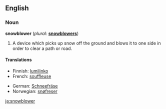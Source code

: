 ==English==

===Noun===
'''snowblower'''  (''plural:'' '''[[snowblowers]]''')
# A device which picks up snow off the ground and blows it to one side in order to clear a path or road.

====Translations====
{{trans-top|a device for clearing a path or road of snow}}
*Finnish: [[lumilinko]]
*French: [[souffleuse]] {{f}}
{{trans-mid}}
*German: [[Schneefräse]] {{f}}
*Norwegian: [[snøfreser]]
{{trans-bottom}}

[[ja:snowblower]]